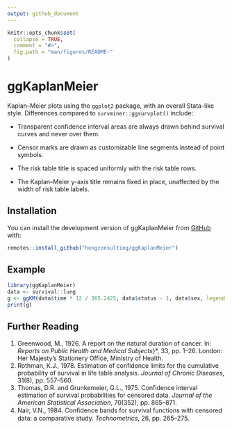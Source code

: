 ```yaml
---
output: github_document
---
```


<!-- README.md is generated from README.Rmd. Please edit that file -->

```r
knitr::opts_chunk$set(
  collapse = TRUE,
  comment = "#>",
  fig.path = "man/figures/README-"
)
```

# ggKaplanMeier

<!-- badges: start -->
<!-- badges: end -->

Kaplan–Meier plots using the `ggplot2` package, with an overall Stata-like style. Differences compared to `survminer::ggsurvplot()` include:

* Transparent confidence interval areas are always drawn behind survival curves and never over them.

* Censor marks are drawn as customizable line segments instead of point symbols.

* The risk table title is spaced uniformly with the risk table rows.

* The Kaplan–Meier y-axis title remains fixed in place, unaffected by the width of risk table labels.

## Installation

You can install the development version of ggKaplanMeier from [GitHub](https://github.com/hongconsulting/ggKaplanMeier) with:

``` r
remotes::install_github("hongconsulting/ggKaplanMeier")
```

## Example

```r
library(ggKaplanMeier)
data <- survival::lung
g <- ggKM(data$time * 12 / 365.2425, data$status - 1, data$sex, legend.labels = c("Male", "Female"), title.s = "Overall survival", title.t = "Time (months)", CI= 3)
print(g)
```

## Further Reading
1. Greenwood, M., 1926. A report on the natural duration of cancer. In: *Reports on Public Health and Medical Subjects*}*, 33, pp. 1–26. London: Her Majesty’s Stationery Office, Ministry of Health.
2. Rothman, K.J., 1978. Estimation of confidence limits for the cumulative probability of survival in life table analysis. *Journal of Chronic Diseases*, 31(8), pp. 557–560.
3. Thomas, D.R. and Grunkemeier, G.L., 1975. Confidence interval estimation of  survival probabilities for censored data. *Journal of the American Statistical Association*, 70(352), pp. 865–871.
4. Nair, V.N., 1984. Conﬁdence bands for survival functions with censored data: a comparative study. *Technometrics*, 26, pp. 265–275.
